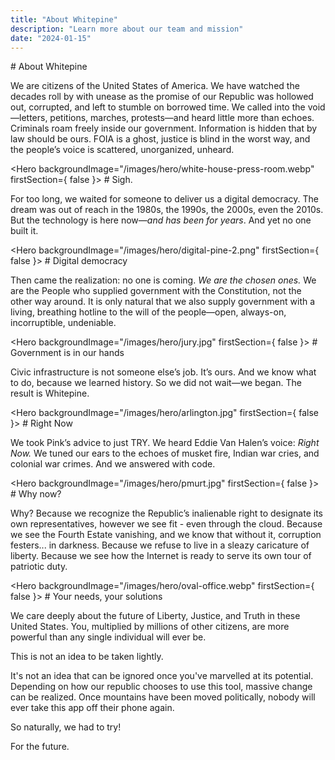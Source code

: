 ```yaml
---
title: "About Whitepine"
description: "Learn more about our team and mission"
date: "2024-01-15"
---
```


<Hero backgroundImage="/images/hero/digital-pine-1.png" className="bg-contain">
    # About Whitepine
</Hero>

We are citizens of the United States of America. We have watched the decades roll by with unease as the promise of our Republic was hollowed out, corrupted, and left to stumble on borrowed time. We called into the void—letters, petitions, marches, protests—and heard little more than echoes. Criminals roam freely inside our government. Information is hidden that by law should be ours. FOIA is a ghost, justice is blind in the worst way, and the people’s voice is scattered, unorganized, unheard.

<Hero backgroundImage="/images/hero/white-house-press-room.webp" firstSection={ false }>
    # Sigh.
</Hero>

For too long, we waited for someone to deliver us a digital democracy. The dream was out of reach in the 1980s, the 1990s, the 2000s, even the 2010s. But the technology is here now—*and has been for years*. And yet no one built it.

<Hero backgroundImage="/images/hero/digital-pine-2.png" firstSection={ false }>
    # Digital democracy
</Hero>

Then came the realization: no one is coming. *We are the chosen ones.* We are the People who supplied government with the Constitution, not the other way around. It is only natural that we also supply government with a living, breathing hotline to the will of the people—open, always-on, incorruptible, undeniable.

<Hero backgroundImage="/images/hero/jury.jpg" firstSection={ false }>
    # Government is in our hands
</Hero>

Civic infrastructure is not someone else’s job. It’s ours. And we know what to do, because we learned history. So we did not wait—we began. The result is Whitepine.

<Hero backgroundImage="/images/hero/arlington.jpg" firstSection={ false }>
    # Right Now
</Hero>

We took Pink’s advice to just TRY. We heard Eddie Van Halen’s voice: *Right Now.* We tuned our ears to the echoes of musket fire, Indian war cries, and colonial war crimes. And we answered with code.

<Hero backgroundImage="/images/hero/pmurt.jpg" firstSection={ false }>
    # Why now?
</Hero>

Why? Because we recognize the Republic’s inalienable right to designate its own representatives, however we see fit - even through the cloud. Because we see the Fourth Estate vanishing, and we know that without it, corruption festers... in darkness. Because we refuse to live in a sleazy caricature of liberty. Because we see how the Internet is ready to serve its own tour of patriotic duty.

<Hero backgroundImage="/images/hero/oval-office.webp" firstSection={ false }>
    # Your needs, your solutions
</Hero>

We care deeply about the future of Liberty, Justice, and Truth in these United States. You, multiplied by millions of other citizens, are more powerful than any single individual will ever be.

This is not an idea to be taken lightly.

It's not an idea that can be ignored once you've marvelled at its potential. Depending on how our republic chooses to use this tool, massive change can be realized. Once mountains have been moved politically, nobody will ever take this app off their phone again.

So naturally, we had to try!

For the future.